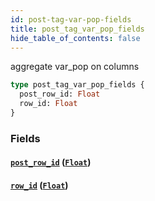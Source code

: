```yaml
---
id: post-tag-var-pop-fields
title: post_tag_var_pop_fields
hide_table_of_contents: false
---
```


aggregate var_pop on columns

```graphql
type post_tag_var_pop_fields {
  post_row_id: Float
  row_id: Float
}
```

### Fields

#### [`post_row_id`](#) ([`Float`](../scalars/float))

#### [`row_id`](#) ([`Float`](../scalars/float))
